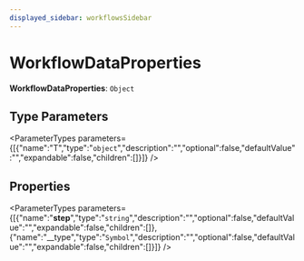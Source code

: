 ```yaml
---
displayed_sidebar: workflowsSidebar
---
```



# WorkflowDataProperties

 **WorkflowDataProperties**: `Object`

## Type Parameters

<ParameterTypes parameters={[{"name":"T","type":"`object`","description":"","optional":false,"defaultValue":"","expandable":false,"children":[]}]} />

## Properties

<ParameterTypes parameters={[{"name":"__step__","type":"`string`","description":"","optional":false,"defaultValue":"","expandable":false,"children":[]},{"name":"__type","type":"`Symbol`","description":"","optional":false,"defaultValue":"","expandable":false,"children":[]}]} />
